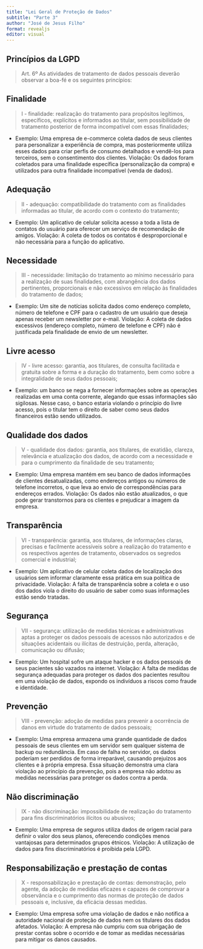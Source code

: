 ```yaml
---
title: "Lei Geral de Proteção de Dados"
subtitle: "Parte 3"
author: "José de Jesus Filho"
format: revealjs
editor: visual
---
```


## Princípios da LGPD

> Art. 6º As atividades de tratamento de dados pessoais deverão observar a boa-fé e os seguintes princípios:

## Finalidade

> I - finalidade: realização do tratamento para propósitos legítimos, específicos, explícitos e informados ao titular, sem possibilidade de tratamento posterior de forma incompatível com essas finalidades;

-   Exemplo: Uma empresa de e-commerce coleta dados de seus clientes para personalizar a experiência de compra, mas posteriormente utiliza esses dados para criar perfis de consumo detalhados e vendê-los para terceiros, sem o consentimento dos clientes. Violação: Os dados foram coletados para uma finalidade específica (personalização da compra) e utilizados para outra finalidade incompatível (venda de dados).

## Adequação

> II - adequação: compatibilidade do tratamento com as finalidades informadas ao titular, de acordo com o contexto do tratamento;

-   Exemplo: Um aplicativo de celular solicita acesso a toda a lista de contatos do usuário para oferecer um serviço de recomendação de amigos. Violação: A coleta de todos os contatos é desproporcional e não necessária para a função do aplicativo.

## Necessidade

> III - necessidade: limitação do tratamento ao mínimo necessário para a realização de suas finalidades, com abrangência dos dados pertinentes, proporcionais e não excessivos em relação às finalidades do tratamento de dados;

-   Exemplo: Um site de notícias solicita dados como endereço completo, número de telefone e CPF para o cadastro de um usuário que deseja apenas receber um newsletter por e-mail. Violação: A coleta de dados excessivos (endereço completo, número de telefone e CPF) não é justificada pela finalidade de envio de um newsletter.

## Livre acesso

> IV - livre acesso: garantia, aos titulares, de consulta facilitada e gratuita sobre a forma e a duração do tratamento, bem como sobre a integralidade de seus dados pessoais;

-   Exemplo: um banco se nega a fornecer informações sobre as operações realizadas em uma conta corrente, alegando que essas informações são sigilosas. Nesse caso, o banco estaria violando o princípio do livre acesso, pois o titular tem o direito de saber como seus dados financeiros estão sendo utilizados.

## Qualidade dos dados

> V - qualidade dos dados: garantia, aos titulares, de exatidão, clareza, relevância e atualização dos dados, de acordo com a necessidade e para o cumprimento da finalidade de seu tratamento;

-   Exemplo: Uma empresa mantém em seu banco de dados informações de clientes desatualizadas, como endereços antigos ou números de telefone incorretos, o que leva ao envio de correspondências para endereços errados. Violação: Os dados não estão atualizados, o que pode gerar transtornos para os clientes e prejudicar a imagem da empresa.

## Transparência

> VI - transparência: garantia, aos titulares, de informações claras, precisas e facilmente acessíveis sobre a realização do tratamento e os respectivos agentes de tratamento, observados os segredos comercial e industrial;

-   Exemplo: Um aplicativo de celular coleta dados de localização dos usuários sem informar claramente essa prática em sua política de privacidade. Violação: A falta de transparência sobre a coleta e o uso dos dados viola o direito do usuário de saber como suas informações estão sendo tratadas.

## Segurança

> VII - segurança: utilização de medidas técnicas e administrativas aptas a proteger os dados pessoais de acessos não autorizados e de situações acidentais ou ilícitas de destruição, perda, alteração, comunicação ou difusão;

-   Exemplo: Um hospital sofre um ataque hacker e os dados pessoais de seus pacientes são vazados na internet. Violação: A falta de medidas de segurança adequadas para proteger os dados dos pacientes resultou em uma violação de dados, expondo os indivíduos a riscos como fraude e identidade.

## Prevenção

> VIII - prevenção: adoção de medidas para prevenir a ocorrência de danos em virtude do tratamento de dados pessoais;

-   Exemplo: Uma empresa armazena uma grande quantidade de dados pessoais de seus clientes em um servidor sem qualquer sistema de backup ou redundância. Em caso de falha no servidor, os dados poderiam ser perdidos de forma irreparável, causando prejuízos aos clientes e à própria empresa. Essa situação demonstra uma clara violação ao princípio da prevenção, pois a empresa não adotou as medidas necessárias para proteger os dados contra a perda.

## Não discriminação

> IX - não discriminação: impossibilidade de realização do tratamento para fins discriminatórios ilícitos ou abusivos;

-   Exemplo: Uma empresa de seguros utiliza dados de origem racial para definir o valor dos seus planos, oferecendo condições menos vantajosas para determinados grupos étnicos. Violação: A utilização de dados para fins discriminatórios é proibida pela LGPD.

## Responsabilização e prestação de contas

> X - responsabilização e prestação de contas: demonstração, pelo agente, da adoção de medidas eficazes e capazes de comprovar a observância e o cumprimento das normas de proteção de dados pessoais e, inclusive, da eficácia dessas medidas.

-   Exemplo: Uma empresa sofre uma violação de dados e não notifica a autoridade nacional de proteção de dados nem os titulares dos dados afetados. Violação: A empresa não cumpriu com sua obrigação de prestar contas sobre o ocorrido e de tomar as medidas necessárias para mitigar os danos causados.
